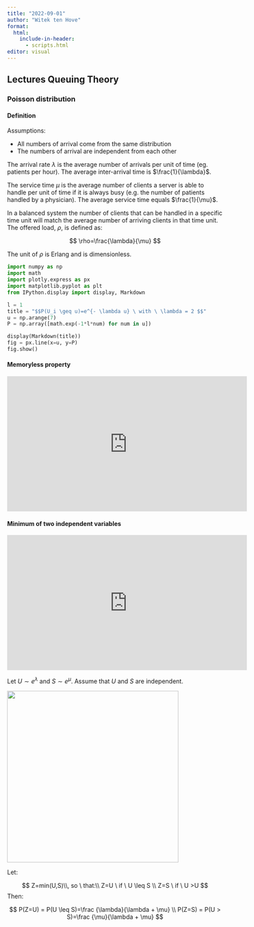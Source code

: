 ```yaml
---
title: "2022-09-01"
author: "Witek ten Hove"
format:
  html:
    include-in-header:
      - scripts.html
editor: visual
---
```


## Lectures Queuing Theory

### Poisson distribution

#### Definition

Assumptions:

-   All numbers of arrival come from the same distribution
-   The numbers of arrival are independent from each other

The arrival rate $\lambda$ is the average number of arrivals per unit of time (eg. patients per hour). The average inter-arrival time is $\frac{1}{\lambda}$.

The service time $\mu$ is the average number of clients a server is able to handle per unit of time if it is always busy (e.g. the number of patients handled by a physician). The average service time equals $\frac{1}{\mu}$.

In a balanced system the number of clients that can be handled in a specific time unit will match the average number of arriving clients in that time unit. The offered load, $\rho$, is defined as:

$$
\rho=\frac{\lambda}{\mu}
$$

The unit of $\rho$ is Erlang and is dimensionless.

```python
import numpy as np
import math
import plotly.express as px
import matplotlib.pyplot as plt
from IPython.display import display, Markdown

l = 1
title = "$$P(U_i \geq u)=e^{- \lambda u} \ with \ \lambda = 2 $$"
u = np.arange(7)
P = np.array([math.exp(-1*l*num) for num in u])

display(Markdown(title))
fig = px.line(x=u, y=P)
fig.show()
```

#### Memoryless property

<iframe width="560" height="315" src="https://www.youtube.com/embed/3kxnPEDecIA" title="YouTube video player" frameborder="0" allow="accelerometer; autoplay; clipboard-write; encrypted-media; gyroscope; picture-in-picture" allowfullscreen>

</iframe>

#### Minimum of two independent variables

<iframe width="560" height="315" src="https://www.youtube.com/embed/3mPA9x9-PWI" title="YouTube video player" frameborder="0" allow="accelerometer; autoplay; clipboard-write; encrypted-media; gyroscope; picture-in-picture" allowfullscreen>

</iframe>

Let $U \sim e^ \lambda$ and $S \sim e^ \mu$. Assume that $U$ and $S$ are independent.

![](mintwovar.png){fig-alt="mintwovar" width="400"}

Let:

$$
Z=min(U,S)\\, so \ that:\\
Z=U \ if \ U \leq S \\
Z=S \ if \ U >U 
$$ Then:

$$
P(Z=U) = P(U \leq S)=\frac {\lambda}{\lambda + \mu} \\
P(Z=S) = P(U > S)=\frac {\mu}{\lambda + \mu}
$$
